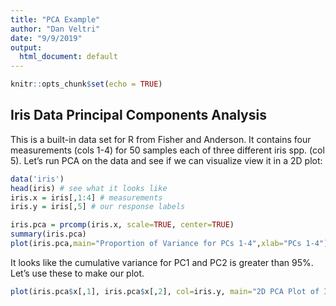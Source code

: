 ```yaml
---
title: "PCA Example"
author: "Dan Veltri"
date: "9/9/2019"
output:
  html_document: default
---
```


```r
knitr::opts_chunk$set(echo = TRUE)
```

## Iris Data Principal Components Analysis

This is a built-in data set for R from Fisher and Anderson. It contains four measurements (cols 1-4) for 50 samples each of three different iris spp. (col 5). Let's run PCA on the data and see if we can visualize view it in a 2D plot:

```r
data('iris')
head(iris) # see what it looks like
iris.x = iris[,1:4] # measurements
iris.y = iris[,5] # our response labels

iris.pca = prcomp(iris.x, scale=TRUE, center=TRUE)
summary(iris.pca)
plot(iris.pca,main="Proportion of Variance for PCs 1-4",xlab="PCs 1-4")
```

It looks like the cumulative variance for PC1 and PC2 is greater than 95%. Let's use these to make our plot.
```r
plot(iris.pca$x[,1], iris.pca$x[,2], col=iris.y, main="2D PCA Plot of Iris Data",xlab="PC1 (Variance 73%)",ylab="PC2 (Variance 23%)")
```

